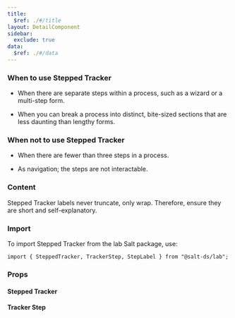 ```yaml
---
title:
  $ref: ./#/title
layout: DetailComponent
sidebar:
  exclude: true
data:
  $ref: ./#/data
---
```


### When to use Stepped Tracker

- When there are separate steps within a process, such as a wizard or a multi-step form.

- When you can break a process into distinct, bite-sized sections that are less daunting than lengthy forms.

### When not to use Stepped Tracker

- When there are fewer than three steps in a process.

- As navigation; the steps are not interactable.

### Content

Stepped Tracker labels never truncate, only wrap. Therefore, ensure they are short and self-explanatory.

### Import

To import Stepped Tracker from the lab Salt package, use:

```
import { SteppedTracker, TrackerStep, StepLabel } from "@salt-ds/lab";
```

### Props

#### Stepped Tracker

<PropsTable packageName="lab" componentName="SteppedTracker" />

#### Tracker Step

<PropsTable packageName="lab" componentName="TrackerStep" />
